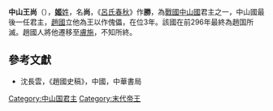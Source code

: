 {{CJK-New-Char|2AA19|2BCA8|font-family=gw1793992}}
{{Emperorcn box|圖像=
|名称=中山王尚
|姓名=姬尚
|謚号=
|陵墓=
|政權=[[中山國|中山國]]
|出生日期=？
|逝世日期=？
|在位=前298年—前296年
|年号=無
}}
'''中山王尚'''（{{bd|？||？||catIdx=J}}），[[姬姓|'''姬'''姓]]，名'''尚'''，《[[呂氏春秋|呂氏春秋]]》作'''勝'''，為[[戰國_(中國)|戰國]][[中山國|中山國]]君主之一，中山國最後一任君主，[[趙國|趙國]]立他為王以作傀儡，在位3年。該國在前296年最終為趙国所滅。趙國人將他遷移至[[膚施|膚施]]，不知所終。

{{start box}}
{{s-before|[[中山王𫲨𧊒|中山王𫲨𧊒]]}}
{{s-title|[[戰國_(中國)|戰國]][[中山國|中山國]]君主|前298年－前296年}}
{{s-after|—}}
{{end box}}

{{中山國君主}}

==參考文獻==
*沈長雲，《趙國史稿》，中國，中華書局

{{中國君主小作品}}
[[Category:中山国君主|Category:中山国君主]]
[[Category:末代帝王|Category:末代帝王]]